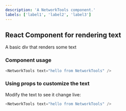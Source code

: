 ```yaml
---
description: 'A NetworkTools component.'
labels: ['label1', 'label2', 'label3']
---
```



## React Component for rendering text

A basic div that renders some text

### Component usage
```js
<NetworkTools text="hello from NetworkTools" />
```

### Using props to customize the text

Modify the text to see it change live:
```js live
<NetworkTools text="hello from NetworkTools" />
```

